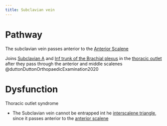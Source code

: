 ```yaml
---
title: Subclavian vein
---
```


# Pathway

The subclavian vein passes anterior to the [Anterior Scalene]({{< var ref-anterior-scalene.path >}})


Joins [Subclavian A]({{< var ref-subclavian-artery.path >}}) and [Inf trunk of the Brachial plexus]({{< var ref-brachial-plexus.inferior-trunk >}}) in the [thoracic outlet]({{< var ref-thoracic-outlet.path >}}) after they pass through the anterior and middle scalenes @duttonDuttonOrthopaedicExamination2020


# Dysfunction

Thoracic outlet syndrome

- The Subclavian vein cannot be entrapped int he [interscalene triangle]({{< var ref-interscalene-triangle.path >}}), since it passes anterior to the [anterior scalene]({{< var ref-anterior-scalene.path >}})